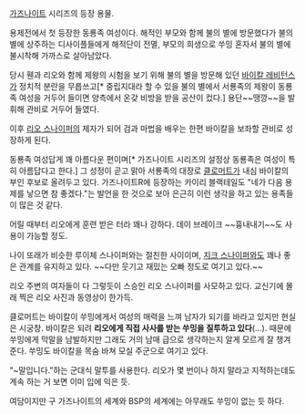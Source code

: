 [[가즈나이트]] 시리즈의 등장 용물.

용제전에서 첫 등장한 동룡족 여성이다.
해적인 부모와 함께 불의 별에 방문했다가 불의 별에 상주하는 디사이플들에게 해적단이 전멸, 부모의 희생으로 쑤밍 혼자서 불의 별에 불시착해 가까스로 살아남았다. 

당시 휀과 리오와 함께 제왕의 시험을 보기 위해 불의 별을 방문해 있던 [[바이칼 레비턴스]]가 정치적 분란을 무릅쓰고[* 중립지대라 할 수 있을 불의 별에서 서룡족의 제왕이 동룡족 여성을 거두어 들이면 양측에서 온갖 비방을 받을 공산이 컸다.] 용단~~땡깡~~을 발휘해 관비로 거두어 들였다.

이후 [[리오 스나이퍼]]의 제자가 되어 검과 마법을 배우는 한편 바이칼을 보좌할 관비로 성장하게 된다.

동룡족 여성답게 꽤 아름다운 편이며[* 가즈나이트 시리즈의 설정상 동룡족은 여성이 특히 아름답다고 한다.] 그 성정이 곧고 맑아 서룡족의 대장로 [[클로머트]]가 내심 바이칼의 부인 후보로 올려두고 있다. 가즈나이트R에 등장하는 카이리 블랙테일도 "네가 다음 용제를 낳으면 참 좋겠다."는 발언을 한 것으로 보아 은근히 이런 생각을 하고 있는 용족들이 많은 것 같다.

어릴 때부터 리오에게 훈련 받은 터라 꽤나 강하다. 데이 브레이크 ~~흉내내기~~도 사용이 가능할 정도.  

나이 또래가 비슷한 루이체 스나이퍼와는 절친한 사이이며, [[지크 스나이퍼]]와도 꽤나 좋은 관계를 유지하고 있다. ~~다만 웃기고 재밌는 오빠 정도로 여기고 있다.~~ 

리오 주변의 여자들이 다 그렇듯이 스승인 리오 스나이퍼를 사모하고 있다. 교신기에 몰래 찍은 리오 사진과 동영상이 한가득.

클로머트는 바이칼이 쑤밍에게서 여성의 매력을 느껴 남자가 되기를 바라고 있지만 현실은 시궁창. 바이칼은 되려 '''리오에게 직접 사사를 받는 쑤밍을 질투하고 있다'''(...). 때문에 쑤밍에게 막말을 남발하지만 그래도 거의 남매 급으로 생각하는지 알게 모르게 잘 챙겨준다. 쑤밍도 바이칼을 목숨 바쳐 모실 주군으로 여기고 있다.

"~말입니다."하는 군대식 말투를 사용한다. 리오가 몇 번이나 하지 말라고 지적하는데도 계속 하는 거 보면 이미 입에 익은 듯. 

여담이지만 구 가즈나이트의 세계와 BSP의 세계에는 아무래도 쑤밍이 없는 듯 하다. 

